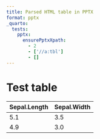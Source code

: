 ```yaml
---
title: Parsed HTML table in PPTX
format: pptx
_quarto:
  tests:
    pptx: 
      ensurePptxXpath:
        - 2
        - ['//a:tbl']
        - []
---
```


# Test table

```{=html}
<table>
<thead>
  <tr>
    <th>Sepal.Length</th>
    <th>Sepal.Width</th>
  </tr>
</thead>
<tbody>
<tr>
  <td>5.1</td>
  <td>3.5</td>
</tr>
<tr>
  <td>4.9</td>
  <td>3.0</td>
</tr>
</tbody>
</table>
```

